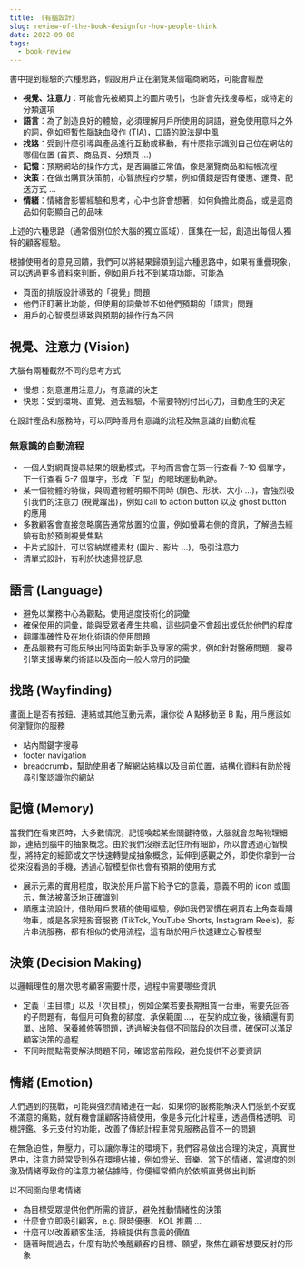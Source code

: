 ```yaml
---
title: 《有腦設計》
slug: review-of-the-book-designfor-how-people-think
date: 2022-09-08
tags: 
  - book-review
---
```


書中提到經驗的六種思路，假設用戶正在瀏覽某個電商網站，可能會經歷

- **視覺、注意力**：可能會先被網頁上的圖片吸引，也許會先找搜尋框，或特定的分類選項
- **語言**：為了創造良好的體驗，必須理解用戶所使用的詞語，避免使用意料之外的詞，例如短暫性腦缺血發作 (TIA)，口語的說法是中風
- **找路**：受到什麼引導與產品進行互動或移動，有什麼指示識別自己位在網站的哪個位置 (首頁、商品頁、分類頁 ...)
- **記憶**：預期網站的操作方式，是否偏離正常值，像是瀏覽商品和結帳流程
- **決策**：在做出購買決策前，心智旅程的步驟，例如價錢是否有優惠、運費、配送方式 ...
- **情緒**：情緒會影響經驗和思考，心中也許會想著，如何負擔此商品，或是這商品如何彰顯自己的品味

上述的六種思路（通常個別位於大腦的獨立區域），匯集在一起，創造出每個人獨特的顧客經驗。

根據使用者的意見回饋，我們可以將結果歸類到這六種思路中，如果有重疊現象，可以透過更多資料來判斷，例如用戶找不到某項功能，可能為

- 頁面的排版設計導致的「視覺」問題
- 他們正盯著此功能，但使用的詞彙並不如他們預期的「語言」問題
- 用戶的心智模型導致與預期的操作行為不同

## 視覺、注意力 (Vision)

大腦有兩種截然不同的思考方式

- 慢想：刻意運用注意力，有意識的決定
- 快思：受到環境、直覺、過去經驗，不需要特別付出心力，自動產生的決定

在設計產品和服務時，可以同時善用有意識的流程及無意識的自動流程

### 無意識的自動流程

- 一個人對網頁搜尋結果的眼動模式，平均而言會在第一行查看 7-10 個單字，下一行查看 5-7 個單字，形成「F 型」的眼球運動軌跡。
- 某一個物體的特徵，與周遭物體明顯不同時 (顏色、形狀、大小 ...)，會強烈吸引我們的注意力 (視覺躍出)，例如 call to action button 以及 ghost button 的應用
- 多數顧客會直接忽略廣告通常放置的位置，例如螢幕右側的資訊，了解過去經驗有助於預測視覺焦點
- 卡片式設計，可以容納媒體素材 (圖片、影片 ...)，吸引注意力
- 清單式設計，有利於快速掃視訊息

## 語言 (Language)

- 避免以業務中心為觀點，使用過度技術化的詞彙
- 確保使用的詞彙，能與受眾者產生共鳴，這些詞彙不會超出或低於他們的程度
- 翻譯準確性及在地化術語的使用問題
- 產品服務有可能反映出同時面對新手及專家的需求，例如針對醫療問題，搜尋引擎支援專業的術語以及面向一般人常用的詞彙

## 找路 (Wayfinding)

畫面上是否有按鈕、連結或其他互動元素，讓你從 A 點移動至 B 點，用戶應該如何瀏覽你的服務

- 站內關鍵字搜尋
- footer navigation
- breadcrumb，幫助使用者了解網站結構以及目前位置，結構化資料有助於搜尋引擎認識你的網站

## 記憶 (Memory)

當我們在看東西時，大多數情況，記憶喚起某些關鍵特徵，大腦就會忽略物理細節，連結到腦中的抽象概念。由於我們沒辦法記住所有細節，所以會透過心智模型，將特定的細節或文字快速轉變成抽象概念，延伸到感觀之外，即使你拿到一台從來沒看過的手機，透過心智模型你也會有預期的使用方式

- 展示元素的實用程度，取決於用戶當下給予它的意義，意義不明的 icon 或圖示，無法被廣泛地正確識別
- 順應主流設計，借助用戶累積的使用經驗，例如我們習慣在網頁右上角查看購物車，或是各家短影音服務 (TikTok, YouTube Shorts, Instagram Reels)，影片串流服務，都有相似的使用流程，這有助於用戶快速建立心智模型

## 決策 (Decision Making)

以邏輯理性的層次思考顧客需要什麼，過程中需要哪些資訊

- 定義「主目標」以及「次目標」，例如企業若要長期租賃一台車，需要先回答的子問題有，每個月可負擔的額度、承保範圍 ...，在契約成立後，後續還有罰單、出險、保養維修等問題，透過解決每個不同階段的次目標，確保可以滿足顧客決策的過程
- 不同時間點需要解決問題不同，確認當前階段，避免提供不必要資訊

## 情緒 (Emotion)

人們遇到的挑戰，可能與強烈情緒連在一起，如果你的服務能解決人們感到不安或不滿意的痛點，就有機會讓顧客持續使用，像是多元化計程車，透過價格透明、司機評鑑、多元支付的功能，改善了傳統計程車常見服務品質不一的問題

在無急迫性，無壓力，可以讓你專注的環境下，我們容易做出合理的決定，真實世界中，注意力時常受到外在環境佔據，例如燈光、音樂、當下的情緒，當過度的刺激及情緒導致你的注意力被佔據時，你便經常傾向於依賴直覺做出判斷

以不同面向思考情緒

- 為目標受眾提供他們所需的資訊，避免推動情緒性的決策
- 什麼會立即吸引顧客，e.g. 限時優惠、KOL 推薦 ...
- 什麼可以改善顧客生活，持續提供有意義的價值
- 隨著時間過去，什麼有助於喚醒顧客的目標、願望，聚焦在顧客想要反射的形象
